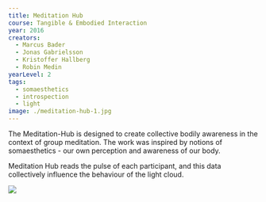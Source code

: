 ---
title: Meditation Hub
course: Tangible & Embodied Interaction
year: 2016
creators:
  - Marcus Bader
  - Jonas Gabrielsson
  - Kristoffer Hallberg
  - Robin Medin
yearLevel: 2
tags:
  - somaesthetics
  - introspection
  - light
image: ./meditation-hub-1.jpg
---


The Meditation-Hub is designed to create collective bodily awareness in the context of group meditation. The work was inspired by notions of somaesthetics - our own perception and awareness of our body.

<MauVideo id="0_f7v59lzf" />

Meditation Hub reads the pulse of each participant, and this data collectively influence the behaviour of the light cloud.

![](./meditation-hub-2.jpg)
